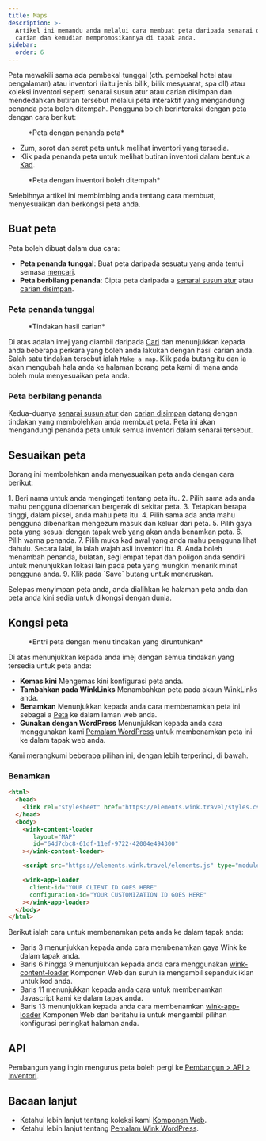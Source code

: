 ```yaml
---
title: Maps
description: >-
  Artikel ini memandu anda melalui cara membuat peta daripada senarai dan hasil
  carian dan kemudian mempromosikannya di tapak anda.
sidebar:
  order: 6
---
```


Peta mewakili sama ada pembekal tunggal (cth. pembekal hotel atau pengalaman) atau inventori (iaitu jenis bilik, bilik mesyuarat, spa dll) atau koleksi inventori seperti senarai susun atur atau carian disimpan dan mendedahkan butiran tersebut melalui peta interaktif yang mengandungi penanda peta boleh ditempah.
Pengguna boleh berinteraksi dengan peta dengan cara berikut:

<figure>
  <CloudinaryImage width="700" height="393" resize="scale" quality="best" alt="Peta dengan penanda" src="academy/map-example" errorImage="noimage_opaque_nyrtl0.png" />

  <figcaption>*Peta dengan penanda peta*</figcaption>
</figure>


* Zum, sorot dan seret peta untuk melihat inventori yang tersedia.
* Klik pada penanda peta untuk melihat butiran inventori dalam bentuk a [Kad](/studio/cards).

<figure>
  <CloudinaryImage width="700" height="568" resize="scale" quality="best" alt="Peta dengan kad dibuka" src="academy/map-example-card" errorImage="noimage_opaque_nyrtl0.png" />

  <figcaption>*Peta dengan inventori boleh ditempah*</figcaption>
</figure>


Selebihnya artikel ini membimbing anda tentang cara membuat, menyesuaikan dan berkongsi peta anda.

## Buat peta

Peta boleh dibuat dalam dua cara:

* **Peta penanda tunggal**: Buat peta daripada sesuatu yang anda temui semasa [mencari](/studio/search).
* **Peta berbilang penanda**: Cipta peta daripada a [senarai susun atur](/studio/curated-lists) atau [carian disimpan](/studio/saved-searches).

### Peta penanda tunggal

<figure>
  <CloudinaryImage width="350" height="238" resize="scale" quality="best" alt="Tindakan" src="academy/inventory-actions" errorImage="noimage_opaque_nyrtl0.png" />

  <figcaption>*Tindakan hasil carian*</figcaption>
</figure>


Di atas adalah imej yang diambil daripada [Cari](/studio/search) dan menunjukkan kepada anda beberapa perkara yang boleh anda lakukan dengan hasil carian anda. Salah satu tindakan tersebut ialah `Make a map`.
Klik pada butang itu dan ia akan mengubah hala anda ke halaman borang peta kami di mana anda boleh mula menyesuaikan peta anda.

### Peta berbilang penanda

Kedua-duanya [senarai susun atur](/studio/curated-lists#list-actions) dan [carian disimpan](/studio/saved-searches#list-actions) datang dengan tindakan yang membolehkan anda membuat peta. Peta ini akan mengandungi penanda peta untuk semua inventori dalam senarai tersebut.

## Sesuaikan peta

Borang ini membolehkan anda menyesuaikan peta anda dengan cara berikut:

<Steps>
  1. Beri nama untuk anda mengingati tentang peta itu.
  2. Pilih sama ada anda mahu pengguna dibenarkan bergerak di sekitar peta.
  3. Tetapkan berapa tinggi, dalam piksel, anda mahu peta itu.
  4. Pilih sama ada anda mahu pengguna dibenarkan mengezum masuk dan keluar dari peta.
  5. Pilih gaya peta yang sesuai dengan tapak web yang akan anda benamkan peta.
  6. Pilih warna penanda.
  7. Pilih muka kad awal yang anda mahu pengguna lihat dahulu. Secara lalai, ia ialah wajah asli inventori itu.
  8. Anda boleh menambah penanda, bulatan, segi empat tepat dan poligon anda sendiri untuk menunjukkan lokasi lain pada peta yang mungkin menarik minat pengguna anda.
  9. Klik pada `Save` butang untuk meneruskan.
</Steps>


Selepas menyimpan peta anda, anda dialihkan ke halaman peta anda dan peta anda kini sedia untuk dikongsi dengan dunia.

## Kongsi peta

<figure>
  <CloudinaryImage width="350" height="946" resize="scale" quality="best" alt="Peta" src="academy/map" errorImage="noimage_opaque_nyrtl0.png" />

  <figcaption>*Entri peta dengan menu tindakan yang diruntuhkan*</figcaption>
</figure>


Di atas menunjukkan kepada anda imej dengan semua tindakan yang tersedia untuk peta anda:

* **Kemas kini** Mengemas kini konfigurasi peta anda.
* **Tambahkan pada WinkLinks** Menambahkan peta pada akaun WinkLinks anda.
* **Benamkan** Menunjukkan kepada anda cara membenamkan peta ini sebagai a [Peta](/developers/web-components/#content-loader) ke dalam laman web anda.
* **Gunakan dengan WordPress** Menunjukkan kepada anda cara menggunakan kami [Pemalam WordPress](/developers/wordpress) untuk membenamkan peta ini ke dalam tapak web anda.

Kami merangkumi beberapa pilihan ini, dengan lebih terperinci, di bawah.

### Benamkan

```html {3, 6-9, 11, 13-16}
<html>
  <head>
    <link rel="stylesheet" href="https://elements.wink.travel/styles.css"></link>
  </head>
  <body>
    <wink-content-loader
       layout="MAP"
       id="64d7cbc8-61df-11ef-9722-42004e494300"
    ></wink-content-loader>

    <script src="https://elements.wink.travel/elements.js" type="module" defer></script>

    <wink-app-loader
      client-id="YOUR CLIENT ID GOES HERE"
      configuration-id="YOUR CUSTOMIZATION ID GOES HERE"
    ></wink-app-loader>
  </body>
</html>
```

Berikut ialah cara untuk membenamkan peta anda ke dalam tapak anda:

* Baris 3 menunjukkan kepada anda cara membenamkan gaya Wink ke dalam tapak anda.
* Baris 6 hingga 9 menunjukkan kepada anda cara menggunakan [wink-content-loader](/developers/web-components/#content-loader) Komponen Web dan suruh ia mengambil sepanduk iklan untuk kod anda.
* Baris 11 menunjukkan kepada anda cara untuk membenamkan Javascript kami ke dalam tapak anda.
* Baris 13 menunjukkan kepada anda cara membenamkan [wink-app-loader](/developers/web-components/#application-loader) Komponen Web dan beritahu ia untuk mengambil pilihan konfigurasi peringkat halaman anda.

## API

Pembangun yang ingin mengurus peta boleh pergi ke [Pembangun > API > Inventori](/developers/apis/#inventory-api).

## Bacaan lanjut

* Ketahui lebih lanjut tentang koleksi kami [Komponen Web](/developers/web-components).
* Ketahui lebih lanjut tentang [Pemalam Wink WordPress](/developers/wordpress).

